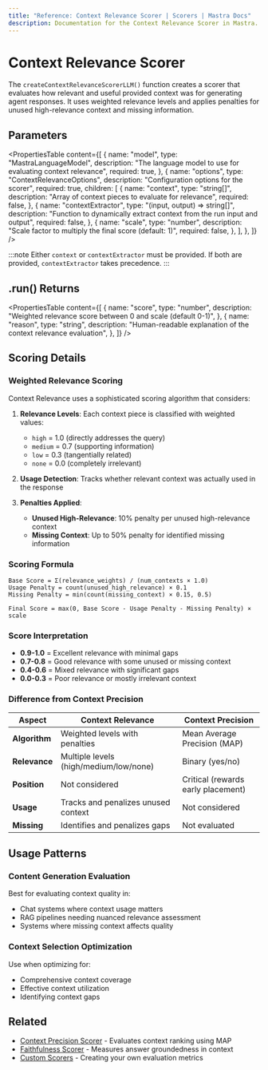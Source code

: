 ```yaml
---
title: "Reference: Context Relevance Scorer | Scorers | Mastra Docs"
description: Documentation for the Context Relevance Scorer in Mastra. Evaluates the relevance and utility of provided context for generating agent responses using weighted relevance scoring.
---
```



# Context Relevance Scorer

The `createContextRelevanceScorerLLM()` function creates a scorer that evaluates how relevant and useful provided context was for generating agent responses. It uses weighted relevance levels and applies penalties for unused high-relevance context and missing information.

## Parameters

<PropertiesTable
  content={[
    {
      name: "model",
      type: "MastraLanguageModel",
      description: "The language model to use for evaluating context relevance",
      required: true,
    },
    {
      name: "options",
      type: "ContextRelevanceOptions",
      description: "Configuration options for the scorer",
      required: true,
      children: [
        {
          name: "context",
          type: "string[]",
          description: "Array of context pieces to evaluate for relevance",
          required: false,
        },
        {
          name: "contextExtractor",
          type: "(input, output) => string[]",
          description: "Function to dynamically extract context from the run input and output",
          required: false,
        },
        {
          name: "scale",
          type: "number",
          description: "Scale factor to multiply the final score (default: 1)",
          required: false,
        },
      ],
    },
  ]}
/>

:::note
Either `context` or `contextExtractor` must be provided. If both are provided, `contextExtractor` takes precedence.
:::

## .run() Returns

<PropertiesTable
  content={[
    {
      name: "score",
      type: "number",
      description: "Weighted relevance score between 0 and scale (default 0-1)",
    },
    {
      name: "reason",
      type: "string",
      description: "Human-readable explanation of the context relevance evaluation",
    },
  ]}
/>

## Scoring Details

### Weighted Relevance Scoring

Context Relevance uses a sophisticated scoring algorithm that considers:

1. **Relevance Levels**: Each context piece is classified with weighted values:
   - `high` = 1.0 (directly addresses the query)
   - `medium` = 0.7 (supporting information)
   - `low` = 0.3 (tangentially related)
   - `none` = 0.0 (completely irrelevant)

2. **Usage Detection**: Tracks whether relevant context was actually used in the response

3. **Penalties Applied**:
   - **Unused High-Relevance**: 10% penalty per unused high-relevance context
   - **Missing Context**: Up to 50% penalty for identified missing information

### Scoring Formula

```
Base Score = Σ(relevance_weights) / (num_contexts × 1.0)
Usage Penalty = count(unused_high_relevance) × 0.1
Missing Penalty = min(count(missing_context) × 0.15, 0.5)

Final Score = max(0, Base Score - Usage Penalty - Missing Penalty) × scale
```

### Score Interpretation

- **0.9-1.0** = Excellent relevance with minimal gaps
- **0.7-0.8** = Good relevance with some unused or missing context
- **0.4-0.6** = Mixed relevance with significant gaps
- **0.0-0.3** = Poor relevance or mostly irrelevant context

### Difference from Context Precision

| Aspect | Context Relevance | Context Precision |
|--------|-------------------|-------------------|
| **Algorithm** | Weighted levels with penalties | Mean Average Precision (MAP) |
| **Relevance** | Multiple levels (high/medium/low/none) | Binary (yes/no) |
| **Position** | Not considered | Critical (rewards early placement) |
| **Usage** | Tracks and penalizes unused context | Not considered |
| **Missing** | Identifies and penalizes gaps | Not evaluated |

## Usage Patterns

### Content Generation Evaluation
Best for evaluating context quality in:
- Chat systems where context usage matters
- RAG pipelines needing nuanced relevance assessment
- Systems where missing context affects quality

### Context Selection Optimization
Use when optimizing for:
- Comprehensive context coverage
- Effective context utilization
- Identifying context gaps

## Related

- [Context Precision Scorer](/reference/scorers/context-precision) - Evaluates context ranking using MAP
- [Faithfulness Scorer](/reference/scorers/faithfulness) - Measures answer groundedness in context
- [Custom Scorers](/docs/scorers/custom-scorers) - Creating your own evaluation metrics